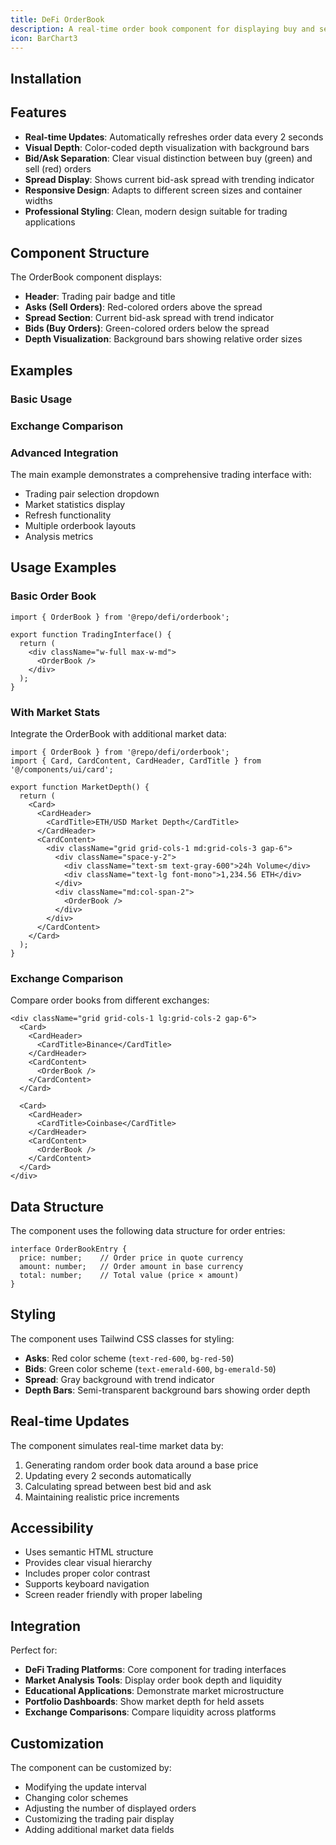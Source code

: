 ```yaml
---
title: DeFi OrderBook
description: A real-time order book component for displaying buy and sell orders in DeFi trading interfaces.
icon: BarChart3
---
```


<Preview path="defi-orderbook" />

## Installation

<Installer packageName="defi-orderbook" />

## Features

- **Real-time Updates**: Automatically refreshes order data every 2 seconds
- **Visual Depth**: Color-coded depth visualization with background bars
- **Bid/Ask Separation**: Clear visual distinction between buy (green) and sell (red) orders
- **Spread Display**: Shows current bid-ask spread with trending indicator
- **Responsive Design**: Adapts to different screen sizes and container widths
- **Professional Styling**: Clean, modern design suitable for trading applications

## Component Structure

The OrderBook component displays:

- **Header**: Trading pair badge and title
- **Asks (Sell Orders)**: Red-colored orders above the spread
- **Spread Section**: Current bid-ask spread with trend indicator
- **Bids (Buy Orders)**: Green-colored orders below the spread
- **Depth Visualization**: Background bars showing relative order sizes

## Examples

### Basic Usage

<Preview path="defi-orderbook-basic" />

### Exchange Comparison

<Preview path="defi-orderbook-comparison" />

### Advanced Integration

The main example demonstrates a comprehensive trading interface with:

- Trading pair selection dropdown
- Market statistics display
- Refresh functionality
- Multiple orderbook layouts
- Analysis metrics

## Usage Examples

### Basic Order Book

```tsx
import { OrderBook } from '@repo/defi/orderbook';

export function TradingInterface() {
  return (
    <div className="w-full max-w-md">
      <OrderBook />
    </div>
  );
}
```

### With Market Stats

Integrate the OrderBook with additional market data:

```tsx
import { OrderBook } from '@repo/defi/orderbook';
import { Card, CardContent, CardHeader, CardTitle } from '@/components/ui/card';

export function MarketDepth() {
  return (
    <Card>
      <CardHeader>
        <CardTitle>ETH/USD Market Depth</CardTitle>
      </CardHeader>
      <CardContent>
        <div className="grid grid-cols-1 md:grid-cols-3 gap-6">
          <div className="space-y-2">
            <div className="text-sm text-gray-600">24h Volume</div>
            <div className="text-lg font-mono">1,234.56 ETH</div>
          </div>
          <div className="md:col-span-2">
            <OrderBook />
          </div>
        </div>
      </CardContent>
    </Card>
  );
}
```

### Exchange Comparison

Compare order books from different exchanges:

```tsx
<div className="grid grid-cols-1 lg:grid-cols-2 gap-6">
  <Card>
    <CardHeader>
      <CardTitle>Binance</CardTitle>
    </CardHeader>
    <CardContent>
      <OrderBook />
    </CardContent>
  </Card>
  
  <Card>
    <CardHeader>
      <CardTitle>Coinbase</CardTitle>
    </CardHeader>
    <CardContent>
      <OrderBook />
    </CardContent>
  </Card>
</div>
```

## Data Structure

The component uses the following data structure for order entries:

```tsx
interface OrderBookEntry {
  price: number;    // Order price in quote currency
  amount: number;   // Order amount in base currency
  total: number;    // Total value (price × amount)
}
```

## Styling

The component uses Tailwind CSS classes for styling:

- **Asks**: Red color scheme (`text-red-600`, `bg-red-50`)
- **Bids**: Green color scheme (`text-emerald-600`, `bg-emerald-50`)
- **Spread**: Gray background with trend indicator
- **Depth Bars**: Semi-transparent background bars showing order depth

## Real-time Updates

The component simulates real-time market data by:

1. Generating random order book data around a base price
2. Updating every 2 seconds automatically
3. Calculating spread between best bid and ask
4. Maintaining realistic price increments

## Accessibility

- Uses semantic HTML structure
- Provides clear visual hierarchy
- Includes proper color contrast
- Supports keyboard navigation
- Screen reader friendly with proper labeling

## Integration

Perfect for:

- **DeFi Trading Platforms**: Core component for trading interfaces
- **Market Analysis Tools**: Display order book depth and liquidity
- **Educational Applications**: Demonstrate market microstructure
- **Portfolio Dashboards**: Show market depth for held assets
- **Exchange Comparisons**: Compare liquidity across platforms

## Customization

The component can be customized by:

- Modifying the update interval
- Changing color schemes
- Adjusting the number of displayed orders
- Customizing the trading pair display
- Adding additional market data fields
